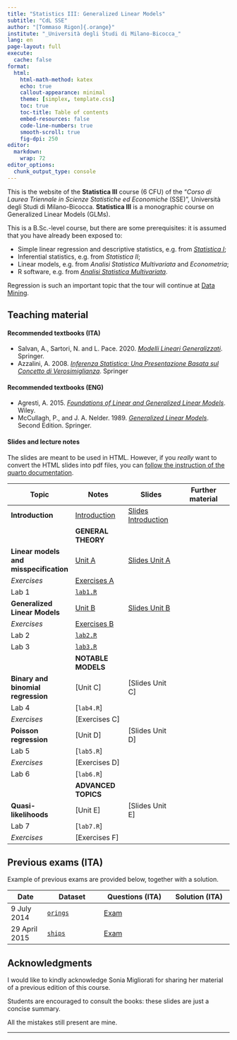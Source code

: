 ```yaml
---
title: "Statistics III: Generalized Linear Models"
subtitle: "CdL SSE"
author: "[Tommaso Rigon]{.orange}"
institute: "_Università degli Studi di Milano-Bicocca_"
lang: en
page-layout: full
execute:
  cache: false
format:
  html:
    html-math-method: katex
    echo: true
    callout-appearance: minimal
    theme: [simplex, template.css]
    toc: true
    toc-title: Table of contents
    embed-resources: false
    code-line-numbers: true
    smooth-scroll: true
    fig-dpi: 250
editor: 
  markdown: 
    wrap: 72
editor_options: 
  chunk_output_type: console
---
```


This is the website of the **Statistica III** course (6 CFU) of the "*Corso di Laurea Triennale in Scienze Statistiche ed Economiche* (SSE)", Università degli Studi di Milano-Bicocca. **Statistica III** is a monographic course on [Generalized Linear Models]{.blue} (GLMs).

This is a [B.Sc.-level]{.orange} course, but there are some prerequisites: it is assumed that you have already been exposed to:

  - [Simple linear regression and descriptive statistics]{.blue}, e.g. from [_Statistica I_](https://tommasorigon.github.io/StatI/);
  - [Inferential statistics]{.orange}, e.g. from _Statistica II_;
  - [Linear models]{.grey}, e.g. from _Analisi Statistica Multivariata_ and _Econometria_;
  - [R software]{.grey}, e.g. from [_Analisi Statistica Multivariata_](https://tommasorigon.github.io/introR/).

Regression is such an important topic that the [tour]{.orange} will [continue]{.orange} at  [Data Mining](https://tommasorigon.github.io/datamining/).


## Teaching material

#### Recommended textbooks (ITA)

- Salvan, A., Sartori, N. and L. Pace. 2020. [*Modelli Lineari Generalizzati*](https://link.springer.com/chapter/10.1007/978-88-470-4002-1_2). Springer.
- Azzalini, A. 2008. [*Inferenza Statistica: Una Presentazione Basata sul Concetto di Verosimiglianza*](https://link.springer.com/book/9788847001305). Springer

    
#### Recommended textbooks (ENG)

- Agresti, A. 2015. [*Foundations of Linear and Generalized Linear Models*](https://www.wiley.com/en-us/Foundations+of+Linear+and+Generalized+Linear+Models-p-9781118730034). Wiley.
- McCullagh, P., and J. A. Nelder. 1989. [*Generalized Linear Models*](https://www.taylorfrancis.com/books/mono/10.1201/9780203753736/generalized-linear-models-mccullagh). Second Edition. Springer.

#### Slides and lecture notes

The slides are meant to be used in HTML. However, if you *really* want
to convert the HTML slides into pdf files, you can [follow the
instruction of the quarto
documentation](https://quarto.org/docs/presentations/revealjs/presenting.html#print-to-pdf).

| Topic | Notes | Slides | Further material |
|-------------------|------------------|------------------|------------------|
| **Introduction** | [Introduction](slides/un_intro.html) | [Slides Introduction](slides/un_intro_slides.html) |  |
| | **GENERAL THEORY** | | |
| **Linear models and misspecification** | [Unit A](slides/un_A.html) | [Slides Unit A](slides/un_A_slides.html) |  |
| *Exercises* | [Exercises A](exe/exe_A.html) |  |  |
| Lab 1 |  [`lab1.R`](code/lab1.R) | | |
| **Generalized Linear Models** | [Unit B](slides/un_B.html) | [Slides Unit B](slides/un_B_slides.html)|  |
| *Exercises* | [Exercises B](exe/exe_B.html) |  |  |
| Lab 2 | [`lab2.R`](code/lab2.R) | | |
| Lab 3 | [`lab3.R`](code/lab3.R)| | |
| | **NOTABLE MODELS** | | |
| **Binary and binomial regression** | [Unit C] | [Slides Unit C] |  |
| Lab 4 | [`lab4.R`] | | |
| *Exercises* | [Exercises C] |  |  |
| **Poisson regression** | [Unit D] | [Slides Unit D] |  |
| Lab 5 | [`lab5.R`] | | |
| *Exercises* | [Exercises D] |  |  |
| Lab 6 | [`lab6.R`] | | |
| | **ADVANCED TOPICS** | | |
| **Quasi-likelihoods** | [Unit E] | [Slides Unit E] |  |
| Lab 7 | [`lab7.R`] | | |
| *Exercises* | [Exercises F] |  |  |

## Previous exams (ITA)

Example of previous exams are provided below, together with a solution.

| Date | Dataset | Questions (ITA) | Solution (ITA) |
|------|---------|-----------|----------|
| 9 July 2014 | [`orings`](https://search.r-project.org/CRAN/refmans/faraway/html/orings.html) | [Exam](exams/2014_07_09.html) | |
| 29 April 2015 | [`ships`](https://search.r-project.org/CRAN/refmans/AER/html/ShipAccidents.html) | [Exam](exams/2015_04_29.qmd) | |


<!-- ## Prerequisites -->

<!-- Knowledge of the topics (i) linear algebra, (ii) linear models is highly recommended. -->

<!-- Knowledge of topics covered in the courses Probability and Statistics M -->

<!-- and Advanced Statistics M is also highly recommended. -->

## Acknowledgments

I would like to kindly acknowledge Sonia Migliorati for sharing her material of a previous edition of this course. 

<!-- I have made use of several other books, scientific articles, and datasets to complement the main textbooks. They are all cited at the end of each unit.  -->

Students are encouraged to consult the books: these slides are just a concise summary.

All the mistakes still present are mine.

------------------------------------------------------------------------
